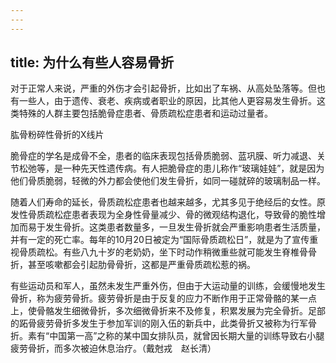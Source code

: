 ```yaml
---
---
---
```

title: 为什么有些人容易骨折
---




对于正常人来说，严重的外伤才会引起骨折，比如出了车祸、从高处坠落等。但也有一些人，由于遗传、衰老、疾病或者职业的原因，比其他人更容易发生骨折。这类特殊的人群主要包括脆骨症患者、骨质疏松症患者和运动过量者。

肱骨粉碎性骨折的X线片



脆骨症的学名是成骨不全，患者的临床表现包括骨质脆弱、蓝巩膜、听力减退、关节松弛等，是一种先天性遗传病。有人把脆骨症的患儿称作“玻璃娃娃”，就是因为他们骨质脆弱，轻微的外力都会使他们发生骨折，如同一碰就碎的玻璃制品一样。

随着人们寿命的延长，骨质疏松症患者也越来越多，尤其多见于绝经后的女性。原发性骨质疏松症患者表现为全身性骨量减少、骨的微观结构退化，导致骨的脆性增加而易于发生骨折。这类患者数量多，一旦发生骨折就会严重影响患者生活质量，并有一定的死亡率。每年的10月20日被定为“国际骨质疏松日”，就是为了宣传重视骨质疏松。有些八九十岁的老奶奶，坐下时动作稍微重些就可能发生脊椎骨骨折，甚至咳嗽都会引起肋骨骨折，这都是严重骨质疏松惹的祸。

有些运动员和军人，虽然未发生严重外伤，但由于大运动量的训练，会缓慢地发生骨折，称为疲劳骨折。疲劳骨折是由于反复的应力不断作用于正常骨骼的某一点上，使骨骼发生细微骨折，多次细微骨折来不及修复，积累发展为完全骨折。足部的跖骨疲劳骨折多发生于参加军训的刚入伍的新兵中，此类骨折又被称为行军骨折。素有“中国第一高”之称的某中国女排队员，就曾因长期大量的训练导致右小腿疲劳骨折，而多次被迫休息治疗。（戴尅戎　赵长清）